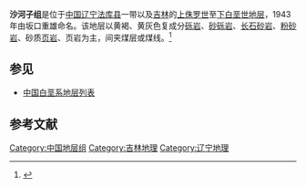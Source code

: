 {{Infobox rockunit
| name           = 沙河子组
| period         = 下白垩世
| age            = 
| image          = 
| imagesize      = 
| caption        = 
| type           = [[组_(地质学)|组]]
| prilithology   = 黄褐、黄灰色复成分[[砾岩|砾岩]]、[[砂砾岩|砂砾岩]]、[[长石砂岩|长石砂岩]]、[[粉砂岩|粉砂岩]]、砂质[[页岩|页岩]]、页岩
| otherlithology = 煤层或煤线
| namedfor       = 
| namedby        = 坂口重雄
| region         = [[辽宁|辽宁]][[法库县|法库县]]一带以及[[吉林|吉林]]
| country        = {{PRC}}
| coordinates    =
| unitof         =
| subunits       = 
| underlies      = [[义县组|义县组]]
| overlies       = [[下二台群|下二台群]]及花岗岩、混合花岗岩
| thickness      = 
| extent         =
| area           = 
| map            = 
| map_caption    = 
}}
'''沙河子组'''是位于[[中国|中国]][[辽宁|辽宁]][[法库县|法库县]]一带以及[[吉林|吉林]]的[[上侏罗世|上侏罗世]]至[[下白垩世|下白垩世]][[地层|地层]]，1943年由坂口重雄命名。该地层以黄褐、黄灰色复成分[[砾岩|砾岩]]、[[砂砾岩|砂砾岩]]、[[长石砂岩|长石砂岩]]、[[粉砂岩|粉砂岩]]、砂质[[页岩|页岩]]、页岩为主，间夹煤层或煤线。<ref>{{cite book | title=《中国岩石地层辞典》 | publisher=中国地质大学出版社 | author=高振家、陈克强、魏家庸 | year=2000}}</ref>

== 参见 ==
* [[中国白垩系地层列表|中国白垩系地层列表]]

== 参考文献 ==
{{Reflist}}

{{地质小作品}}

[[Category:中国地层组|Category:中国地层组]]
[[Category:吉林地理|Category:吉林地理]]
[[Category:辽宁地理|Category:辽宁地理]]
